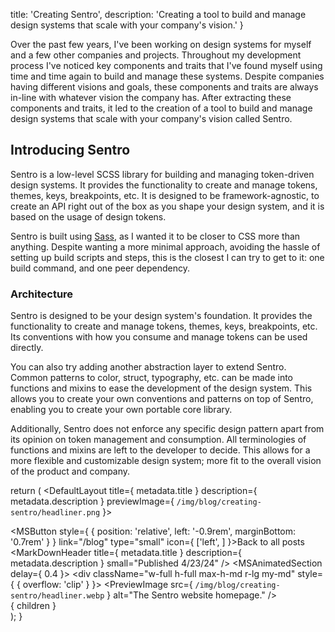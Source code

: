   title: 'Creating Sentro',
  description: 'Creating a tool to build and manage design systems that scale with your company\'s vision.'
}

Over the past few years, I've been working on design systems for myself and a few other companies and projects. Throughout my development process I've noticed key components and traits that I've found myself using time and time again to build and manage these systems. Despite companies having different visions and goals, these components and traits are always in-line with whatever vision the company has. After extracting these components and traits, it led to the creation of a tool to build and manage design systems that scale with your company's vision called Sentro.

## Introducing Sentro
Sentro is a low-level SCSS library for building and managing token-driven design systems. It provides the functionality to create and manage tokens, themes, keys, breakpoints, etc. It is designed to be framework-agnostic, to create an API right out of the box as you shape your design system, and it is based on the usage of design tokens.

Sentro is built using [Sass](https://sass-lang.com), as I wanted it to be closer to CSS more than anything. Despite wanting a more minimal approach, avoiding the hassle of setting up build scripts and steps, this is the closest I can try to get to it: one build command, and one peer dependency.

### Architecture
Sentro is designed to be your design system's foundation. It provides the functionality to create and manage tokens, themes, keys, breakpoints, etc. Its conventions with how you consume and manage tokens can be used directly.

<div className="mx-auto my-lg" style={{ maxWidth: '540px' }}>
  <PreviewImage src="/img/blog/creating-sentro/heirarchy-slim.png" alt="Sentro as your core library." />
</div>

You can also try adding another abstraction layer to extend Sentro. Common patterns to color, struct, typography, etc. can be made into functions and mixins to ease the development of the design system. This allows you to create your own conventions and patterns on top of Sentro, enabling you to create your own portable core library.

<div className="mx-auto my-lg" style={{ maxWidth: '540px' }}>
  <PreviewImage src="/img/blog/creating-sentro/heirarchy.png" alt="Sentro as your foundation for the core library." />
</div>

Additionally, Sentro does not enforce any specific design pattern apart from its opinion on token management and consumption. All terminologies of functions and mixins are left to the developer to decide. This allows for a more flexible and customizable design system; more fit to the overall vision of the product and company.



  return (
    <DefaultLayout title={ metadata.title } description={ metadata.description } previewImage={ `/img/blog/creating-sentro/headliner.png` }>
      <MainContent>
        <section className="py-4xl">
          <MSButton style={ { position: 'relative', left: '-0.9rem', marginBottom: '0.7rem' } } link="/blog"
                    type="small" icon={ ['left', <ArrowLeftIcon/>] }>Back to all posts</MSButton>
          <MarkDownHeader title={ metadata.title } description={ metadata.description } small="Published 4/23/24" />
          <MSAnimatedSection delay={ 0.4 }>
            <div className="w-full h-full max-h-md r-lg my-md" style={ { overflow: 'clip' } }>
              <PreviewImage src={ `/img/blog/creating-sentro/headliner.webp` } alt="The Sentro website homepage." />
            </div>
          </MSAnimatedSection>
          <section className="ms-markdown">
            { children }
          </section>
        </section>
      </MainContent>
    </DefaultLayout>
  );
}